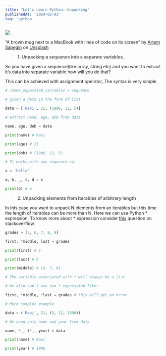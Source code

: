 ```yaml
---
title: "Let’s Learn Python: Unpacking"
publishedAt: '2024-02-03'
tag: 'python'
---
```

![](https://cdn-images-1.medium.com/max/2400/0*w8kL6Ue48QV80Wl6.)

“A brown mug next to a MacBook with lines of code on its screen” by [Artem Sapegin](https://unsplash.com/@sapegin?utm_source=medium&utm_medium=referral) on [Unsplash](https://unsplash.com?utm_source=medium&utm_medium=referral)

> **1. Unpacking a sequence into a separate variables.**

So you have given a sequence(like array, string etc) and you want to extract it’s data into separate variable how will you do that?

This can be achieved with assignment operator, The syntax is very simple
```python
# comma_separated_variables = sequence

# given a data in the form of list

data = ['Ravi', 21, (1996, 12, 5)]

# extract name, age, dob from data

name, age, dob = data

print(name) # Ravi

print(age) # 21

print(dob) # (1996, 12, 5)

# It works with any sequence eg.

s = 'hello'

a, b, _, c, d = s

print(b) # e
```

> **2. Unpacking elements from iterables of arbitrary length**

In this case you want to unpack N elements from an iterables but this time the length of iterables can be more than N. Here we can use Python * expression. To know more about * expression consider [this](https://stackoverflow.com/questions/2921847/what-does-the-star-operator-mean) question on stackoverflow.
```python
grades = [5, 6, 7, 8, 9]

first, *middle, last = grades

print(first) # 5

print(last) # 9

print(middle) # [6, 7, 8]

# The variable associated with * will always be a list

# We also can't use two * expression like:

first, *middle, *last = grades # this will get an error

# More complex example

data = ('Ravi', 21, (5, 12, 1996))

# We need only name and year from data

name, *_, (*_, year) = data

print(name) # Ravi

print(year) # 1996
```
